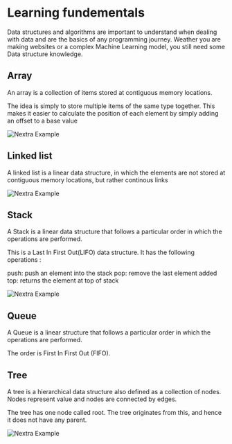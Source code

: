 
# Learning fundementals

Data structures and algorithms are important to understand when dealing with data and are the basics of any programming journey. Weather you are making websites or a complex Machine Learning model, you still need some Data structure knowledge. 

## Array 

An array is a collection of items stored at contiguous memory locations. 

The idea is simply to store multiple items of the same type together. This makes it easier to calculate the position of each element by simply adding an offset to a base value

<Bleed>![Nextra Example](../public/array.png)</Bleed>

## Linked list 

A linked list is a linear data structure, in which the elements are not stored at contiguous memory locations, but rather continous links 

<Bleed>![Nextra Example](../public/ll.png)</Bleed>

## Stack 

A Stack is a linear data structure that follows a particular order in which the operations are performed. 

This is a Last In First Out(LIFO) data structure. It has the following operations :

push: push an element into the stack
pop: remove the last element added
top: returns the element at top of stack

<Bleed>![Nextra Example](../public/stack.png)</Bleed>

## Queue 

 A Queue is a linear structure that follows a particular order in which the operations are performed. 

The order is First In First Out (FIFO).


## Tree

 A tree is a hierarchical data structure also defined as a collection of nodes. Nodes represent value and nodes are connected by edges. 

The tree has one node called root. The tree originates from this, and hence it does not have any parent.

<Bleed>![Nextra Example](../public/tree.png)</Bleed>
 





